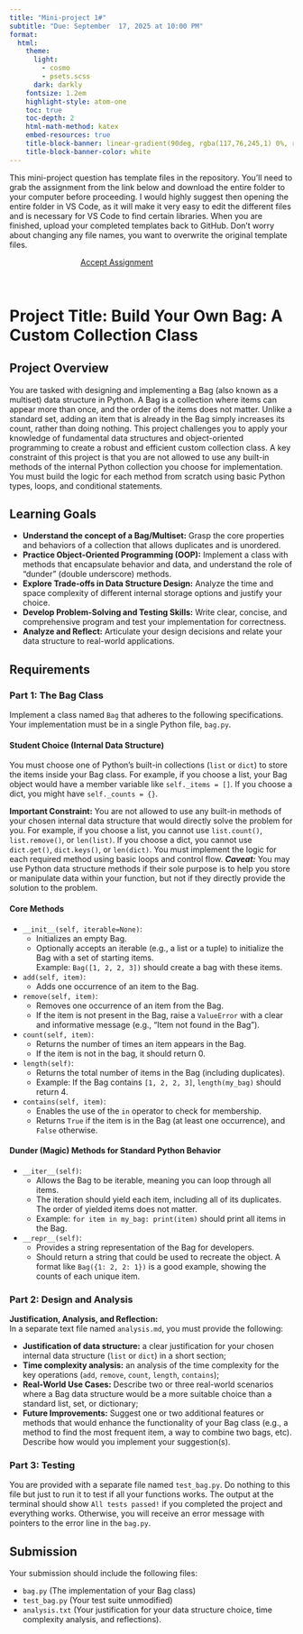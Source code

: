 ```yaml
---
title: "Mini-project 1#"
subtitle: "Due: September  17, 2025 at 10:00 PM"
format:
  html:
    theme:
      light: 
        - cosmo
        - psets.scss
      dark: darkly
    fontsize: 1.2em
    highlight-style: atom-one
    toc: true
    toc-depth: 2
    html-math-method: katex
    embed-resources: true
    title-block-banner: linear-gradient(90deg, rgba(117,76,245,1) 0%, rgba(24, 141, 164, 1) 100%)
    title-block-banner-color: white
---
```


This mini-project question has template files in the repository. You’ll need to grab the assignment from the link below and download the entire folder to your computer before proceeding. I would highly suggest then opening the entire folder in VS Code, as it will make it very easy to edit the different files and is necessary for VS Code to find certain libraries. When you are finished, upload your completed templates back to GitHub. Don’t worry about changing any file names, you want to overwrite the original template files.

```{=html}
<a href='https://classroom.github.com/a/Z30ZONPb' target="_blank" class="btn btn-info" style='margin:auto; display: block; width:50%;'>Accept Assignment</a>
```
<br>

# Project Title: Build Your Own Bag: A Custom Collection Class

## Project Overview

You are tasked with designing and implementing a Bag (also known as a multiset) data structure in Python. A Bag is a collection where items can appear more than once, and the order of the items does not matter. Unlike a standard set, adding an item that is already in the Bag simply increases its count, rather than doing nothing. This project challenges you to apply your knowledge of fundamental data structures and object-oriented programming to create a robust and efficient custom collection class. A key constraint of this project is that you are not allowed to use any built-in methods of the internal Python collection you choose for implementation. You must build the logic for each method from scratch using basic Python types, loops, and conditional statements.

## Learning Goals

- **Understand the concept of a Bag/Multiset:** Grasp the core properties and behaviors of a collection that allows duplicates and is unordered.
- **Practice Object-Oriented Programming (OOP):** Implement a class with methods that encapsulate behavior and data, and understand the role of "dunder" (double underscore) methods.
- **Explore Trade-offs in Data Structure Design:** Analyze the time and space complexity of different internal storage options and justify your choice.
- **Develop Problem-Solving and Testing Skills:** Write clear, concise, and comprehensive program and test your implementation for correctness.
- **Analyze and Reflect:** Articulate your design decisions and relate your data structure to real-world applications.

## Requirements

### Part 1: The Bag Class

Implement a class named `Bag` that adheres to the following specifications. Your implementation must be in a single Python file, `bag.py`.

#### Student Choice (Internal Data Structure)

You must choose one of Python's built-in collections (`list` or `dict`) to store the items inside your Bag class. For example, if you choose a list, your Bag object would have a member variable like `self._items = []`. If you choose a dict, you might have `self._counts = {}`.



**Important Constraint:** You are not allowed to use any built-in methods of your chosen internal data structure that would directly solve the problem for you. For example, if you choose a list, you cannot use `list.count()`, `list.remove()`, or `len(list)`. If you choose a dict, you cannot use `dict.get()`, `dict.keys()`, or `len(dict)`. You must implement the logic for each required method using basic loops and control flow. 
***Caveat:***
You may use Python data structure methods if their sole purpose is to help you store or manipulate data within your function, but not if they directly provide the solution to the problem. 

#### Core Methods

- `__init__(self, iterable=None)`:  
  - Initializes an empty Bag.
  - Optionally accepts an iterable (e.g., a list or a tuple) to initialize the Bag with a set of starting items.  
    Example: `Bag([1, 2, 2, 3])` should create a bag with these items.

- `add(self, item)`:  
  - Adds one occurrence of an item to the Bag.
  

- `remove(self, item)`:  
  - Removes one occurrence of an item from the Bag.
  - If the item is not present in the Bag, raise a `ValueError` with a clear and informative message (e.g., "Item not found in the Bag").

- `count(self, item)`:  
  - Returns the number of times an item appears in the Bag.
  - If the item is not in the bag, it should return 0.

- `length(self)`:  
  - Returns the total number of items in the Bag (including duplicates).
  - Example: If the Bag contains `[1, 2, 2, 3]`, `length(my_bag)` should return 4.

- `contains(self, item)`:  
  - Enables the use of the `in` operator to check for membership.
  - Returns `True` if the item is in the Bag (at least one occurrence), and `False` otherwise.

#### Dunder (Magic) Methods for Standard Python Behavior

- `__iter__(self)`:  
  - Allows the Bag to be iterable, meaning you can loop through all items.
  - The iteration should yield each item, including all of its duplicates. The order of yielded items does not matter.
  - Example: `for item in my_bag: print(item)` should print all items in the Bag.

- `__repr__(self)`:  
  - Provides a string representation of the Bag for developers.
  - Should return a string that could be used to recreate the object. A format like `Bag({1: 2, 2: 1})` is a good example, showing the counts of each unique item.

### Part 2: Design and Analysis

**Justification, Analysis, and Reflection:**  
In a separate text file named `analysis.md`, you must provide the following:

- **Justification of data structure:**  a clear justification for your chosen internal data structure (`list` or `dict`) in a short section; 
- **Time complexity analysis:** an analysis of the time complexity for the key operations (`add`, `remove`, `count`, `length`, `contains`);
- **Real-World Use Cases:** Describe two or three real-world scenarios where a Bag data structure would be a more suitable choice than a standard list, set, or dictionary;
- **Future Improvements:** Suggest one or two additional features or methods that would enhance the functionality of your Bag class (e.g., a method to find the most frequent item, a way to combine two bags, etc). Describe how would you implement your suggestion(s).

### Part 3: Testing

You are provided with a separate file named `test_bag.py`. Do nothing to this file but just to run it to test if all your functions works. The output at the terminal should show `All tests passed!` if you completed the project and everything works. Otherwise, you will receive an error message with pointers to the error line in the `bag.py`.



## Submission

Your submission should include the following files:

- `bag.py` (The implementation of your Bag class)
- `test_bag.py` (Your test suite unmodified)
- `analysis.txt` (Your justification for your data structure choice, time complexity analysis, and reflections).

